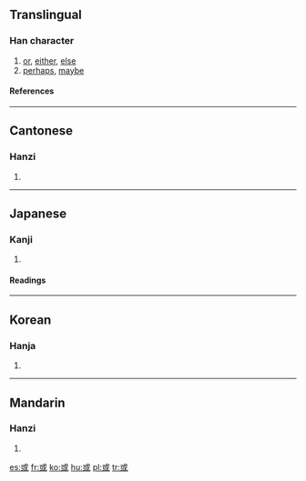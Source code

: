 ==Translingual==
{{Han stroke|[[Image:或-bw.png|thumbnail|center|600 px]]}}
===Han character===
{{Han char|rn=62|rad=戈|as=04|sn=8|four=5310<sub>0</sub>|canj=戈口一 (IRM)}}
# [[or]], [[either]], [[else]]
# [[perhaps]], [[maybe]]
====References====
{{Han ref|kx=0412.180|dkj=11563|dj=0754.170|hdz=21402.080|uh=6216|ud=25110|bh=A9CE|bd=43470}}

----
==Cantonese==
===Hanzi===
{{yue-hanzi|jyut=|y=waak6}}
# {{defn|Cantonese}}
----
==Japanese==
===Kanji===
{{ja-kanji|grade=|rs=戈04}}
# {{defn|Japanese}} 
====Readings====
{{ja-readings|on=[[わく]] (waku), [[いき]] (iki)|kun=[[ある]] (aru), [[あるいは]] (arui wa)}}
----

==Korean==
===Hanja===
{{ko-hanja|hangeul=혹|eumhun=|rv=hok|mr=hok|y=hok}}
# {{defn|Korean}}
----
==Mandarin==
===Hanzi===
{{cmn-hanzi|pin=[[huò]] ([[huo4]]), [[yù]] ([[yu4]])|wg=huo<sup>4</sup>, yü<sup>4</sup>}}
# {{defn|Mandarin}}

[[es:或]]
[[fr:或]]
[[ko:或]]
[[hu:或]]
[[pl:或]]
[[tr:或]]